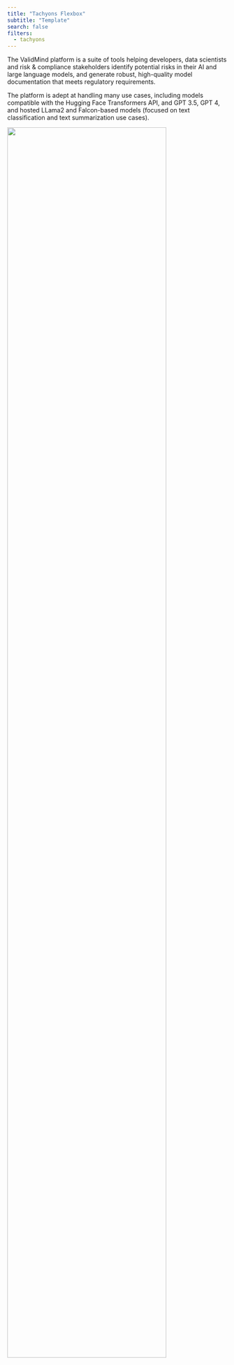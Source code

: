 ```yaml
---
title: "Tachyons Flexbox"
subtitle: "Template"
search: false
filters:
  - tachyons
---
```


<!-- LAYOUT FOR 2 COLUMNS USING TACHYONS FLEXBOX: https://tachyons.io/docs/layout/flexbox/ -->

:::: {.flex .flex-wrap .justify-around}

::: {.w-50-ns}

The ValidMind platform is a suite of tools helping developers, data scientists and risk & compliance stakeholders identify potential risks in their AI and large language models, and generate robust, high-quality model documentation that meets regulatory requirements. 

The platform is adept at handling many use cases, including models compatible with the Hugging Face Transformers API, and GPT 3.5, GPT 4, and hosted LLama2 and Falcon-based models (focused on text classification and text summarization use cases).

:::

::: {.w-40-ns}

![](/assets/img/validmind-demo-compact.png){width=85% fig-alt="An image showing the main ValidMind Platform main dashboard"}

:::

::::